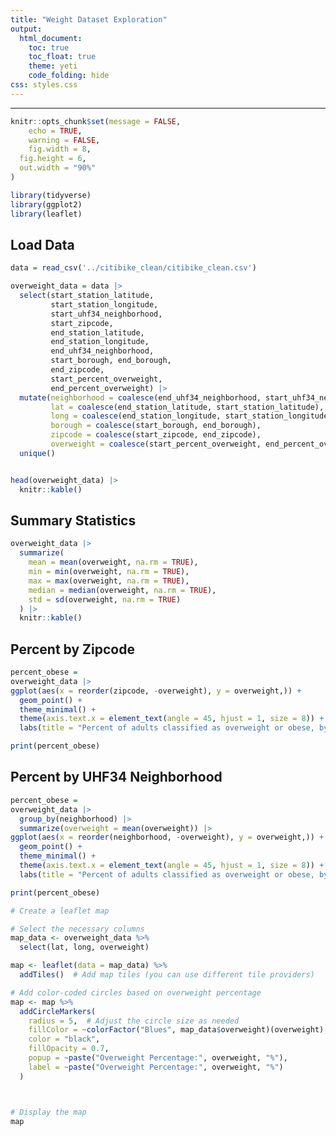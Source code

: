 ```yaml
---
title: "Weight Dataset Exploration"
output: 
  html_document:
    toc: true
    toc_float: true
    theme: yeti
    code_folding: hide
css: styles.css
---
```

<style>
  h1 {
     font-weight: bold;
  }
</style>

------------------------------------------------------------------------



```r
knitr::opts_chunk$set(message = FALSE,
	echo = TRUE,
	warning = FALSE,
	fig.width = 8, 
  fig.height = 6,
  out.width = "90%"
)

library(tidyverse)
library(ggplot2)
library(leaflet)

```

## Load Data

```r
data = read_csv('../citibike_clean/citibike_clean.csv')

overweight_data = data |>
  select(start_station_latitude,
         start_station_longitude,
         start_uhf34_neighborhood,
         start_zipcode,
         end_station_latitude,
         end_station_longitude,
         end_uhf34_neighborhood,
         start_borough, end_borough,
         end_zipcode,
         start_percent_overweight, 
         end_percent_overweight) |>
  mutate(neighborhood = coalesce(end_uhf34_neighborhood, start_uhf34_neighborhood),
         lat = coalesce(end_station_latitude, start_station_latitude),
         long = coalesce(end_station_longitude, start_station_longitude),
         borough = coalesce(start_borough, end_borough),
         zipcode = coalesce(start_zipcode, end_zipcode),
         overweight = coalesce(start_percent_overweight, end_percent_overweight)) |>
  unique()


head(overweight_data) |>
  knitr::kable()
```


## Summary Statistics

```r
overweight_data |>  
  summarize(
    mean = mean(overweight, na.rm = TRUE),
    min = min(overweight, na.rm = TRUE),
    max = max(overweight, na.rm = TRUE),
    median = median(overweight, na.rm = TRUE),
    std = sd(overweight, na.rm = TRUE)
  ) |>
  knitr::kable()


```


## Percent by Zipcode
```r
percent_obese =
overweight_data |>
ggplot(aes(x = reorder(zipcode, -overweight), y = overweight,)) +
  geom_point() +  
  theme_minimal() +
  theme(axis.text.x = element_text(angle = 45, hjust = 1, size = 8)) +
  labs(title = "Percent of adults classified as overweight or obese, by area", x = "Location", y = "Percent")  

print(percent_obese)


```

## Percent by UHF34 Neighborhood
```r
percent_obese =
overweight_data |>
  group_by(neighborhood) |>
  summarize(overweight = mean(overweight)) |>
ggplot(aes(x = reorder(neighborhood, -overweight), y = overweight,)) +
  geom_point() +  
  theme_minimal() +
  theme(axis.text.x = element_text(angle = 45, hjust = 1, size = 8)) +
  labs(title = "Percent of adults classified as overweight or obese, by area", x = "Location", y = "Percent")  

print(percent_obese)


```





```r
# Create a leaflet map

# Select the necessary columns
map_data <- overweight_data %>%
  select(lat, long, overweight)

map <- leaflet(data = map_data) %>%
  addTiles()  # Add map tiles (you can use different tile providers)

# Add color-coded circles based on overweight percentage
map <- map %>%
  addCircleMarkers(
    radius = 5,  # Adjust the circle size as needed
    fillColor = ~colorFactor("Blues", map_data$overweight)(overweight),
    color = "black",
    fillOpacity = 0.7,
    popup = ~paste("Overweight Percentage:", overweight, "%"),
    label = ~paste("Overweight Percentage:", overweight, "%")
  )



# Display the map
map

```




